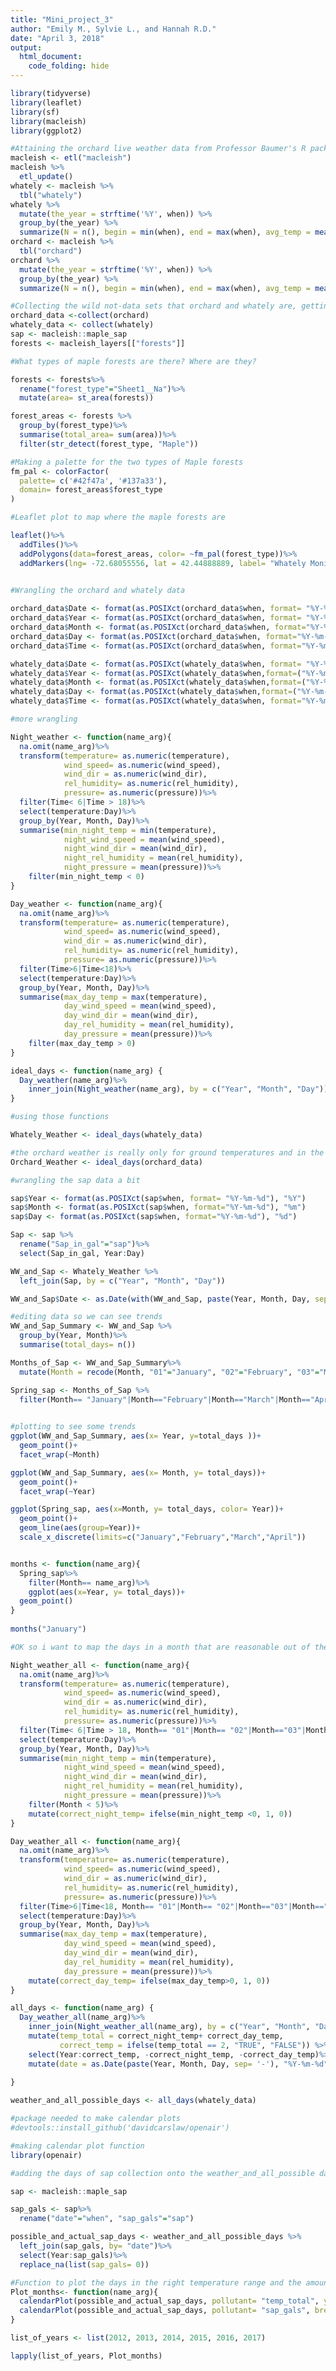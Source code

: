```yaml
---
title: "Mini_project_3"
author: "Emily M., Sylvie L., and Hannah R.D."
date: "April 3, 2018"
output: 
  html_document:
    code_folding: hide
---
```


```r
library(tidyverse)
library(leaflet)
library(sf)
library(macleish)
library(ggplot2)
```

```r
#Attaining the orchard live weather data from Professor Baumer's R package (this part is not our code)
macleish <- etl("macleish")
macleish %>%
  etl_update()
whately <- macleish %>%
  tbl("whately")
whately %>%
  mutate(the_year = strftime('%Y', when)) %>%
  group_by(the_year) %>%
  summarize(N = n(), begin = min(when), end = max(when), avg_temp = mean(temperature))
orchard <- macleish %>%
  tbl("orchard")
orchard %>%
  mutate(the_year = strftime('%Y', when)) %>%
  group_by(the_year) %>%
  summarize(N = n(), begin = min(when), end = max(when), avg_temp = mean(temperature))

#Collecting the wild not-data sets that orchard and whately are, getting the sap data and the forest data (this part is our code)
orchard_data <-collect(orchard)
whately_data <- collect(whately)
sap <- macleish::maple_sap
forests <- macleish_layers[["forests"]]
```

```r
#What types of maple forests are there? Where are they?

forests <- forests%>%
  rename("forest_type"="Sheet1__Na")%>%
  mutate(area= st_area(forests))

forest_areas <- forests %>%
  group_by(forest_type)%>%
  summarise(total_area= sum(area))%>%
  filter(str_detect(forest_type, "Maple"))

#Making a palette for the two types of Maple forests
fm_pal <- colorFactor(
  palette= c('#42f47a', '#137a33'),
  domain= forest_areas$forest_type
)

#Leaflet plot to map where the maple forests are

leaflet()%>%
  addTiles()%>%
  addPolygons(data=forest_areas, color= ~fm_pal(forest_type))%>%
  addMarkers(lng= -72.68055556, lat = 42.44888889, label= "Whately Monitoring Station")
  
```

```r
#Wrangling the orchard and whately data

orchard_data$Date <- format(as.POSIXct(orchard_data$when, format= "%Y-%m-%dT%H:%M:%SZ"), "%Y-%m-%d")
orchard_data$Year <- format(as.POSIXct(orchard_data$when, format= "%Y-%m-%dT%H:%M:%SZ"), "%Y")
orchard_data$Month <- format(as.POSIXct(orchard_data$when, format="%Y-%m-%dT%H:%M:%SZ"), "%m")
orchard_data$Day <- format(as.POSIXct(orchard_data$when, format="%Y-%m-%dT%H:%M:%SZ"), "%d")
orchard_data$Time <- format(as.POSIXct(orchard_data$when, format="%Y-%m-%dT%H:%M:%SZ"), "%H.%M%S")

whately_data$Date <- format(as.POSIXct(whately_data$when, format= "%Y-%m-%dT%H:%M:%SZ"), "%Y-%m-%d")
whately_data$Year <- format(as.POSIXct(whately_data$when,format=("%Y-%m-%dT%H:%M:%SZ")),"%Y")
whately_data$Month <- format(as.POSIXct(whately_data$when,format=("%Y-%m-%dT%H:%M:%SZ")),"%m")
whately_data$Day <- format(as.POSIXct(whately_data$when,format=("%Y-%m-%dT%H:%M:%SZ")),"%d")
whately_data$Time <- format(as.POSIXct(whately_data$when, format="%Y-%m-%dT%H:%M:%SZ"), "%H.%M%S")
```

```r
#more wrangling

Night_weather <- function(name_arg){
  na.omit(name_arg)%>%
  transform(temperature= as.numeric(temperature),
            wind_speed= as.numeric(wind_speed),
            wind_dir = as.numeric(wind_dir),
            rel_humidity= as.numeric(rel_humidity),
            pressure= as.numeric(pressure))%>%
  filter(Time< 6|Time > 18)%>%
  select(temperature:Day)%>%
  group_by(Year, Month, Day)%>%
  summarise(min_night_temp = min(temperature),
            night_wind_speed = mean(wind_speed),
            night_wind_dir = mean(wind_dir),
            night_rel_humidity = mean(rel_humidity),
            night_pressure = mean(pressure))%>%
    filter(min_night_temp < 0)
}

Day_weather <- function(name_arg){
  na.omit(name_arg)%>%
  transform(temperature= as.numeric(temperature),
            wind_speed= as.numeric(wind_speed),
            wind_dir = as.numeric(wind_dir),
            rel_humidity= as.numeric(rel_humidity),
            pressure= as.numeric(pressure))%>%
  filter(Time>6|Time<18)%>%
  select(temperature:Day)%>%
  group_by(Year, Month, Day)%>%
  summarise(max_day_temp = max(temperature),
            day_wind_speed = mean(wind_speed),
            day_wind_dir = mean(wind_dir),
            day_rel_humidity = mean(rel_humidity),
            day_pressure = mean(pressure))%>%
    filter(max_day_temp > 0)
}

ideal_days <- function(name_arg) {
  Day_weather(name_arg)%>%
    inner_join(Night_weather(name_arg), by = c("Year", "Month", "Day"))
}

```

```r
#using those functions

Whately_Weather <- ideal_days(whately_data)

#the orchard weather is really only for ground temperatures and in the middle of a field, whearas the whately station is in the forest and gets readings from the air so it's more useful. 
Orchard_Weather <- ideal_days(orchard_data)

```

```r
#wrangling the sap data a bit

sap$Year <- format(as.POSIXct(sap$when, format= "%Y-%m-%d"), "%Y")
sap$Month <- format(as.POSIXct(sap$when, format="%Y-%m-%d"), "%m")
sap$Day <- format(as.POSIXct(sap$when, format="%Y-%m-%d"), "%d")

Sap <- sap %>%
  rename("Sap_in_gal"="sap")%>%
  select(Sap_in_gal, Year:Day)

WW_and_Sap <- Whately_Weather %>%
  left_join(Sap, by = c("Year", "Month", "Day"))

WW_and_Sap$Date <- as.Date(with(WW_and_Sap, paste(Year, Month, Day, sep= "-")), "%Y-%m-%d")

#editing data so we can see trends
WW_and_Sap_Summary <- WW_and_Sap %>%
  group_by(Year, Month)%>%
  summarise(total_days= n())

Months_of_Sap <- WW_and_Sap_Summary%>%
  mutate(Month = recode(Month, "01"="January", "02"="February", "03"="March", "04"="April", "10"="October", "11"="November", "12"="December"))

Spring_sap <- Months_of_Sap %>%
  filter(Month== "January"|Month=="February"|Month=="March"|Month=="April")
  
```

```r
#plotting to see some trends
ggplot(WW_and_Sap_Summary, aes(x= Year, y=total_days ))+
  geom_point()+
  facet_wrap(~Month)

ggplot(WW_and_Sap_Summary, aes(x= Month, y= total_days))+
  geom_point()+
  facet_wrap(~Year)

ggplot(Spring_sap, aes(x=Month, y= total_days, color= Year))+
  geom_point()+
  geom_line(aes(group=Year))+
  scale_x_discrete(limits=c("January","February","March","April"))


months <- function(name_arg){
  Spring_sap%>%
    filter(Month== name_arg)%>%
    ggplot(aes(x=Year, y= total_days))+
  geom_point()
}
  
months("January")
```

```r
#OK so i want to map the days in a month that are reasonable out of the total days in that month versus time so I'm rewriting these functions so I can do that

Night_weather_all <- function(name_arg){
  na.omit(name_arg)%>%
  transform(temperature= as.numeric(temperature),
            wind_speed= as.numeric(wind_speed),
            wind_dir = as.numeric(wind_dir),
            rel_humidity= as.numeric(rel_humidity),
            pressure= as.numeric(pressure))%>%
  filter(Time< 6|Time > 18, Month== "01"|Month== "02"|Month=="03"|Month=="04")%>%
  select(temperature:Day)%>%
  group_by(Year, Month, Day)%>%
  summarise(min_night_temp = min(temperature),
            night_wind_speed = mean(wind_speed),
            night_wind_dir = mean(wind_dir),
            night_rel_humidity = mean(rel_humidity),
            night_pressure = mean(pressure))%>%
    filter(Month < 5)%>%
    mutate(correct_night_temp= ifelse(min_night_temp <0, 1, 0))
}

Day_weather_all <- function(name_arg){
  na.omit(name_arg)%>%
  transform(temperature= as.numeric(temperature),
            wind_speed= as.numeric(wind_speed),
            wind_dir = as.numeric(wind_dir),
            rel_humidity= as.numeric(rel_humidity),
            pressure= as.numeric(pressure))%>%
  filter(Time>6|Time<18, Month== "01"|Month== "02"|Month=="03"|Month=="04")%>%
  select(temperature:Day)%>%
  group_by(Year, Month, Day)%>%
  summarise(max_day_temp = max(temperature),
            day_wind_speed = mean(wind_speed),
            day_wind_dir = mean(wind_dir),
            day_rel_humidity = mean(rel_humidity),
            day_pressure = mean(pressure))%>%
    mutate(correct_day_temp= ifelse(max_day_temp>0, 1, 0))
}

all_days <- function(name_arg) {
  Day_weather_all(name_arg)%>%
    inner_join(Night_weather_all(name_arg), by = c("Year", "Month", "Day"))%>%
    mutate(temp_total = correct_night_temp+ correct_day_temp,
           correct_temp = ifelse(temp_total == 2, "TRUE", "FALSE")) %>%
    select(Year:correct_temp, -correct_night_temp, -correct_day_temp)%>%
    mutate(date = as.Date(paste(Year, Month, Day, sep= '-'), "%Y-%m-%d"))
    
}

```

```r
weather_and_all_possible_days <- all_days(whately_data)
```

```r
#package needed to make calendar plots
#devtools::install_github('davidcarslaw/openair')
```

```r
#making calendar plot function
library(openair)

```

```r
#adding the days of sap collection onto the weather_and_all_possible days

sap <- macleish::maple_sap

sap_gals <- sap%>%
  rename("date"="when", "sap_gals"="sap")

possible_and_actual_sap_days <- weather_and_all_possible_days %>%
  left_join(sap_gals, by= "date")%>%
  select(Year:sap_gals)%>%
  replace_na(list(sap_gals= 0))

```

```r
#Function to plot the days in the right temperature range and the amount of sap actually collected
Plot_months<- function(name_arg){
  calendarPlot(possible_and_actual_sap_days, pollutant= "temp_total", year= name_arg, breaks= c(0, 1, 2), labels= c("Incorrect Temperature Ranges", "Correct Temperature Ranges"), cols= c("#d5f2f0", "#45e05f"), main= "All Possible Days")+
  calendarPlot(possible_and_actual_sap_days, pollutant= "sap_gals", breaks= c(0, 10, 20, 30, 40, 50, 60, 80, 100), year= name_arg, cols= "Blues", main= "Actual Days Collected")
}
```

```r
list_of_years <- list(2012, 2013, 2014, 2015, 2016, 2017)

lapply(list_of_years, Plot_months)
```

